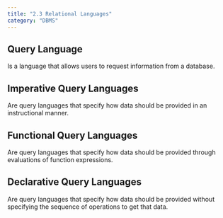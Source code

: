 ```yaml
---
title: "2.3 Relational Languages"
category: "DBMS"
---
```


## Query Language
Is a language that allows users to request information from a database.

## Imperative Query Languages
Are query languages that specify how data should be provided in an instructional 
manner.

## Functional Query Languages
Are query languages that specify how data should be provided through evaluations 
of function expressions.

## Declarative Query Languages
Are query languages that specify how data should be provided without specifying 
the sequence of operations to get that data.
